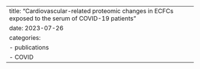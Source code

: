 ---
title: "Cardiovascular-related proteomic changes in ECFCs exposed to the serum of COVID-19 patients"
date: 2023-07-26
categories:
  - publications
  - COVID
---